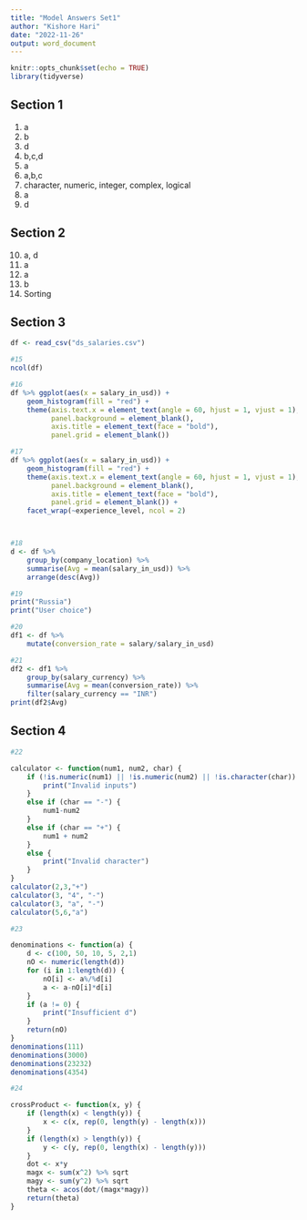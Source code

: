 ```yaml
---
title: "Model Answers Set1"
author: "Kishore Hari"
date: "2022-11-26"
output: word_document
---
```


```r
knitr::opts_chunk$set(echo = TRUE)
library(tidyverse)
```

## Section 1

1. a
2. b
3. d
4. b,c,d
5. a
6. a,b,c
7. character, numeric, integer, complex, logical
8. a
9. d

## Section 2

10. a, d
11. a
12. a
13. b
14. Sorting

## Section 3

```r
df <- read_csv("ds_salaries.csv")
```

```r
#15
ncol(df)

#16
df %>% ggplot(aes(x = salary_in_usd)) + 
    geom_histogram(fill = "red") + 
    theme(axis.text.x = element_text(angle = 60, hjust = 1, vjust = 1),
          panel.background = element_blank(), 
          axis.title = element_text(face = "bold"),
          panel.grid = element_blank())

#17
df %>% ggplot(aes(x = salary_in_usd)) + 
    geom_histogram(fill = "red") + 
    theme(axis.text.x = element_text(angle = 60, hjust = 1, vjust = 1),
          panel.background = element_blank(), 
          axis.title = element_text(face = "bold"),
          panel.grid = element_blank()) +
    facet_wrap(~experience_level, ncol = 2)



#18
d <- df %>% 
    group_by(company_location) %>%
    summarise(Avg = mean(salary_in_usd)) %>%
    arrange(desc(Avg))

#19
print("Russia")
print("User choice")

#20
df1 <- df %>% 
    mutate(conversion_rate = salary/salary_in_usd)

#21
df2 <- df1 %>%
    group_by(salary_currency) %>%
    summarise(Avg = mean(conversion_rate)) %>%
    filter(salary_currency == "INR")
print(df2$Avg)
```


## Section 4

```r
#22

calculator <- function(num1, num2, char) {
    if (!is.numeric(num1) || !is.numeric(num2) || !is.character(char)) {
        print("Invalid inputs")
    }
    else if (char == "-") {
        num1-num2
    }
    else if (char == "+") {
        num1 + num2
    }
    else {
        print("Invalid character")
    }
}
calculator(2,3,"+")
calculator(3, "4", "-")
calculator(3, "a", "-")
calculator(5,6,"a")

#23

denominations <- function(a) {
    d <- c(100, 50, 10, 5, 2,1)
    nO <- numeric(length(d))
    for (i in 1:length(d)) {
        nO[i] <- a%/%d[i]
        a <- a-nO[i]*d[i]
    }
    if (a != 0) {
        print("Insufficient d")
    }
    return(nO)
}
denominations(111)
denominations(3000)
denominations(23232)
denominations(4354)

#24

crossProduct <- function(x, y) {
    if (length(x) < length(y)) {
        x <- c(x, rep(0, length(y) - length(x)))
    }
    if (length(x) > length(y)) {
        y <- c(y, rep(0, length(x) - length(y)))
    }
    dot <- x*y
    magx <- sum(x^2) %>% sqrt
    magy <- sum(y^2) %>% sqrt
    theta <- acos(dot/(magx*magy))
    return(theta)
}

```


